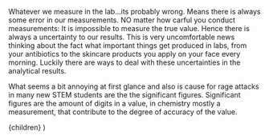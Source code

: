 Whatever we measure in the lab...its probably wrong. Means there is always some error in our measurements.
 NO matter how carful you conduct measurements: It is impossible to measure the true value. 
 Hence there is always a uncertainty to our results. This is very uncomfortable news thinking about the fact what important things get produced in labs, from your antibiotics to the skincare products you apply on your face every morning. 
 Luckily there are ways to deal with these uncertainties in the analytical results.

What seems a bit annoying at first glance and also is cause for rage attacks in many new STEM students are the the significant figures.
Significant figures are the amount of digits in a value, in chemistry mostly a measurement, that contribute to the degree of accuracy of the value.


  <LayoutPostWrapper pageIdx={1} title="Experimental Error" date="2022-08-27">
    {children}
  </LayoutPostWrapper>
)